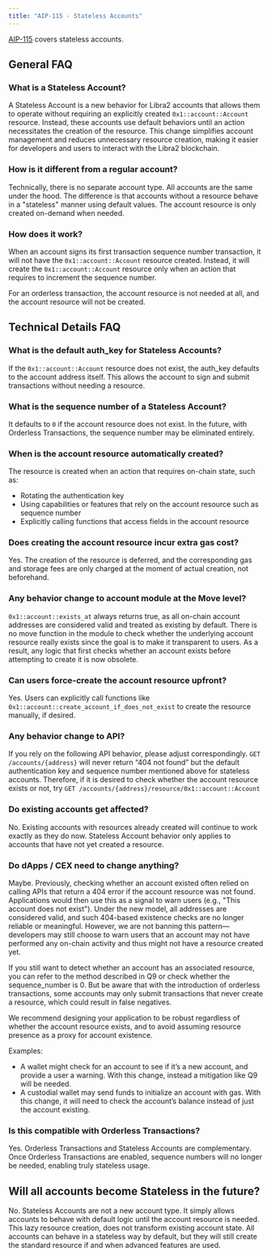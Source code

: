 ```yaml
---
title: "AIP-115 - Stateless Accounts"
---
```


[AIP-115](https://github.com/libra2-foundation/AIPs/blob/main/aips/aip-115.md) covers
stateless accounts.

## General FAQ

### What is a Stateless Account?

A Stateless Account is a new behavior for Libra2 accounts that allows them to
operate without requiring an explicitly created `0x1::account::Account` resource.
Instead, these accounts use default behaviors until an action necessitates the
creation of the resource. This change simplifies account management and reduces
unnecessary resource creation, making it easier for developers and users to
interact with the Libra2 blockchain.

### How is it different from a regular account?

Technically, there is no separate account type. All accounts are the same under
the hood. The difference is that accounts without a resource behave in a
"stateless" manner using default values. The account resource is only created
on-demand when needed.

### How does it work?

When an account signs its first transaction sequence number transaction, it
will not have the `0x1::account::Account` resource created. Instead, it will
create the `0x1::account::Account` resource only when an action that requires to
increment the sequence number.

For an orderless transaction, the account resource is not needed at all, and the
account resource will not be created.

## Technical Details FAQ

### What is the default auth\_key for Stateless Accounts?

If the `0x1::account::Account` resource does not exist, the auth\_key defaults to
the account address itself. This allows the account to sign and submit
transactions without needing a resource.

### What is the sequence number of a Stateless Account?

It defaults to `0` if the account resource does not exist. In the future, with
Orderless Transactions, the sequence number may be eliminated entirely.

### When is the account resource automatically created?

The resource is created when an action that requires on-chain state, such as:

- Rotating the authentication key
- Using capabilities or features that rely on the account resource such as sequence number
- Explicitly calling functions that access fields in the account resource

### Does creating the account resource incur extra gas cost?

Yes. The creation of the resource is deferred, and the corresponding gas and
storage fees are only charged at the moment of actual creation, not beforehand.

### Any behavior change to account module at the Move level?

`0x1::account::exists_at` always returns true, as all on-chain account addresses
are considered valid and treated as existing by default. There is no move
function in the module to check whether the underlying account resource really
exists since the goal is to make it transparent to users. As a result, any logic
that first checks whether an account exists before attempting to create it is
now obsolete.

### Can users force-create the account resource upfront?

Yes. Users can explicitly call functions like
`0x1::account::create_account_if_does_not_exist` to create the resource
manually, if desired.

### Any behavior change to API?

If you rely on the following API behavior, please adjust correspondingly.
`GET /accounts/{address}` will never return “404 not found” but the default
authentication key and sequence number mentioned above for stateless accounts.
Therefore, if it is desired to check whether the account resource exists or not,
try `GET /accounts/{address}/resource/0x1::account::Account`

### Do existing accounts get affected?

No. Existing accounts with resources already created will continue to work
exactly as they do now. Stateless Account behavior only applies to accounts that
have not yet created a resource.

### Do dApps / CEX need to change anything?

Maybe. Previously, checking whether an account existed often relied on calling
APIs that return a 404 error if the account resource was not found. Applications
would then use this as a signal to warn users (e.g., "This account does not
exist"). Under the new model, all addresses are considered valid, and such
404-based existence checks are no longer reliable or meaningful. However, we are
not banning this pattern—developers may still choose to warn users that an
account may not have performed any on-chain activity and thus might not have a
resource created yet.

If you still want to detect whether an account has an associated resource, you
can refer to the method described in Q9 or check whether the sequence\_number is
0\. But be aware that with the introduction of orderless transactions, some
accounts may only submit transactions that never create a resource, which could
result in false negatives.

We recommend designing your application to be robust regardless of whether the
account resource exists, and to avoid assuming resource presence as a proxy for
account existence.

Examples:

- A wallet might check for an account to see if it’s a new account, and provide
  a user a warning.  With this change, instead a mitigation like Q9 will be needed.
- A custodial wallet may send funds to initialize an account with gas.  With
  this change, it will need to check the account’s balance instead of just the
  account existing.

### Is this compatible with Orderless Transactions?

Yes. Orderless Transactions and Stateless Accounts are complementary. Once
Orderless Transactions are enabled, sequence numbers will no longer be needed,
enabling truly stateless usage.

## Will all accounts become Stateless in the future?

No. Stateless Accounts are not a new account type. It simply allows accounts to
behave with default logic until the account resource is needed. This lazy
resource creation, does not transform existing account state. All accounts can
behave in a stateless way by default, but they will still create the standard
resource if and when advanced features are used.
